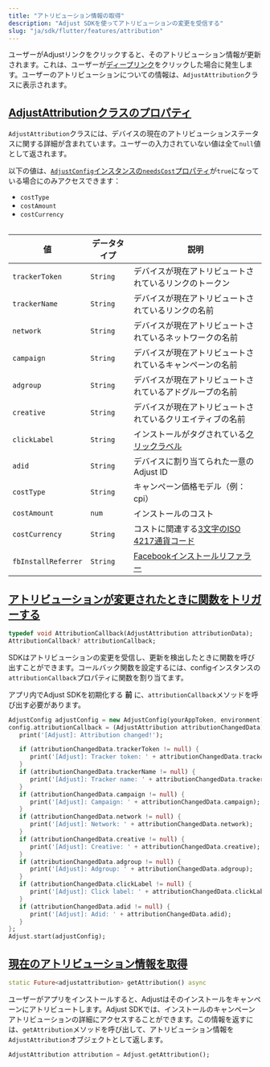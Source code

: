 ```yaml
---
title: "アトリビューション情報の取得"
description: "Adjust SDKを使ってアトリビューションの変更を受信する"
slug: "ja/sdk/flutter/features/attribution"
---
```


ユーザーがAdjustリンクをクリックすると、そのアトリビューション情報が更新されます。これは、ユーザーが[ディープリンク](https://help.adjust.com/ja/article/deep-links)をクリックした場合に発生します。ユーザーのアトリビューションについての情報は、`AdjustAttribution`クラスに表示されます。

## [AdjustAttributionクラスのプロパティ](adjustattribution-class-properties)

`AdjustAttribution`クラスには、デバイスの現在のアトリビューションステータスに関する詳細が含まれています。ユーザーの入力されていない値は全て`null`値として返されます。

<Callout type="note">

以下の値は、[`AdjustConfig`インスタンスの`needsCost`プロパティ](/en/sdk/flutter/configuration#enable-cost-data-sending)が`true`になっている場合にのみアクセスできます：

-  `costType`
-  `costAmount`
-  `costCurrency`

</Callout>
<Table>

| 値                  | データタイプ | 説明                                                                                             |
| ------------------- | ------------ | ------------------------------------------------------------------------------------------------ |
| `trackerToken`      | `String`     | デバイスが現在アトリビュートされているリンクのトークン                                           |
| `trackerName`       | `String`     | デバイスが現在アトリビュートされているリンクの名前                                               |
| `network`           | `String`     | デバイスが現在アトリビュートされているネットワークの名前                                         |
| `campaign`          | `String`     | デバイスが現在アトリビュートされているキャンペーンの名前                                         |
| `adgroup`           | `String`     | デバイスが現在アトリビュートされているアドグループの名前                                         |
| `creative`          | `String`     | デバイスが現在アトリビュートされているクリエイティブの名前                                       |
| `clickLabel`        | `String`     | インストールがタグされている[クリックラベル](https://help.adjust.com/ja/article/user-rewards)    |
| `adid`              | `String`     | デバイスに割り当てられた一意のAdjust ID                                                          |
| `costType`          | `String`     | キャンペーン価格モデル（例：cpi）                                                                |
| `costAmount`        | `num`        | インストールのコスト                                                                             |
| `costCurrency`      | `String`     | コストに関連する[3文字のISO 4217通貨コード](https://www.iban.com/currency-codes)                 |
| `fbInstallReferrer` | `String`     | [Facebookインストールリファラー](https://developers.facebook.com/docs/app-ads/install-referrer/) |

</Table>

## [アトリビューションが変更されたときに関数をトリガーする](trigger-a-function-when-attribution-changes)

<CodeBlock title="プロパティ宣言">

```dart
typedef void AttributionCallback(AdjustAttribution attributionData);
AttributionCallback? attributionCallback;

```

</CodeBlock>

SDKはアトリビューションの変更を受信し、更新を検出したときに関数を呼び出すことができます。コールバック関数を設定するには、configインスタンスの`attributionCallback`プロパティに関数を割り当てます。

<Callout type="important">

アプリ内でAdjust SDKを初期化する **前** に、`attributionCallback`メソッドを呼び出す必要があります。

</Callout>

```dart
AdjustConfig adjustConfig = new AdjustConfig(yourAppToken, environment);
config.attributionCallback = (AdjustAttribution attributionChangedData) {
   print('[Adjust]: Attribution changed!');

   if (attributionChangedData.trackerToken != null) {
      print('[Adjust]: Tracker token: ' + attributionChangedData.trackerToken);
   }
   if (attributionChangedData.trackerName != null) {
      print('[Adjust]: Tracker name: ' + attributionChangedData.trackerName);
   }
   if (attributionChangedData.campaign != null) {
      print('[Adjust]: Campaign: ' + attributionChangedData.campaign);
   }
   if (attributionChangedData.network != null) {
      print('[Adjust]: Network: ' + attributionChangedData.network);
   }
   if (attributionChangedData.creative != null) {
      print('[Adjust]: Creative: ' + attributionChangedData.creative);
   }
   if (attributionChangedData.adgroup != null) {
      print('[Adjust]: Adgroup: ' + attributionChangedData.adgroup);
   }
   if (attributionChangedData.clickLabel != null) {
      print('[Adjust]: Click label: ' + attributionChangedData.clickLabel);
   }
   if (attributionChangedData.adid != null) {
      print('[Adjust]: Adid: ' + attributionChangedData.adid);
   }
};
Adjust.start(adjustConfig);
```

## [現在のアトリビューション情報を取得](get-current-attribution-information)

<CodeBlock title="メソッドシグネチャー">

```dart
static Future<adjustattribution> getAttribution() async
```

</CodeBlock>

ユーザーがアプリをインストールすると、Adjustはそのインストールをキャンペーンにアトリビュートします。Adjust SDKでは、インストールのキャンペーンアトリビューションの詳細にアクセスすることができます。この情報を返すには、`getAttribution`メソッドを呼び出して、アトリビューション情報を`AdjustAttribution`オブジェクトとして返します。

```dart
AdjustAttribution attribution = Adjust.getAttribution();
```
